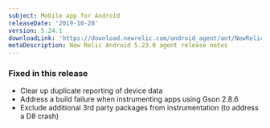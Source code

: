```yaml
---
subject: Mobile app for Android
releaseDate: '2019-10-28'
version: 5.24.1
downloadLink: 'https://download.newrelic.com/android_agent/ant/NewRelic_Android_Agent_5.24.1.zip'
metaDescription: New Relic Android 5.23.0 agent release notes
---
```


### Fixed in this release

* Clear up duplicate reporting of device data
* Address a build failure when instrumenting apps using Gson 2.8.6
* Exclude additional 3rd party packages from instrumentation (to address a D8 crash)
